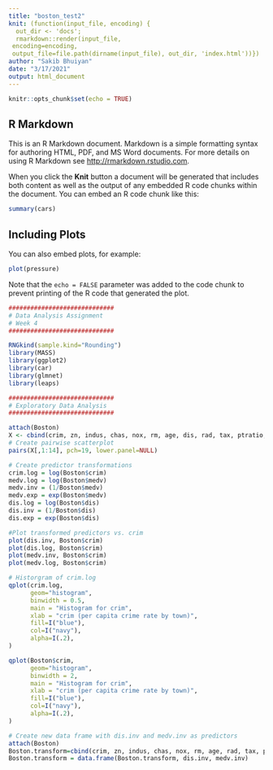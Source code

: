 ```yaml
---
title: "boston_test2"
knit: (function(input_file, encoding) {
  out_dir <- 'docs';
  rmarkdown::render(input_file,
 encoding=encoding,
 output_file=file.path(dirname(input_file), out_dir, 'index.html'))})
author: "Sakib Bhuiyan"
date: "3/17/2021"
output: html_document
---
```


```r
knitr::opts_chunk$set(echo = TRUE)
```

## R Markdown

This is an R Markdown document. Markdown is a simple formatting syntax for authoring HTML, PDF, and MS Word documents. For more details on using R Markdown see <http://rmarkdown.rstudio.com>.

When you click the **Knit** button a document will be generated that includes both content as well as the output of any embedded R code chunks within the document. You can embed an R code chunk like this:

```r
summary(cars)
```

## Including Plots

You can also embed plots, for example:

```r
plot(pressure)
```

Note that the `echo = FALSE` parameter was added to the code chunk to prevent printing of the R code that generated the plot.

```r
#############################
# Data Analysis Assignment
# Week 4
#############################

RNGkind(sample.kind="Rounding")
library(MASS)
library(ggplot2)
library(car)
library(glmnet)
library(leaps)

#############################
# Exploratory Data Analysis
#############################

attach(Boston)
X <- cbind(crim, zn, indus, chas, nox, rm, age, dis, rad, tax, ptratio, black, lstat, medv)
# Create pairwise scatterplot 
pairs(X[,1:14], pch=19, lower.panel=NULL)

# Create predictor transformations 
crim.log = log(Boston$crim)
medv.log = log(Boston$medv)
medv.inv = (1/Boston$medv)
medv.exp = exp(Boston$medv)
dis.log = log(Boston$dis)
dis.inv = (1/Boston$dis)
dis.exp = exp(Boston$dis)

#Plot transformed predictors vs. crim
plot(dis.inv, Boston$crim)
plot(dis.log, Boston$crim)
plot(medv.inv, Boston$crim)
plot(medv.log, Boston$crim)

# Historgram of crim.log
qplot(crim.log,
      geom="histogram",
      binwidth = 0.5,  
      main = "Histogram for crim", 
      xlab = "crim (per capita crime rate by town)",  
      fill=I("blue"), 
      col=I("navy"), 
      alpha=I(.2),
)

qplot(Boston$crim,
      geom="histogram",
      binwidth = 2,  
      main = "Histogram for crim", 
      xlab = "crim (per capita crime rate by town)",  
      fill=I("blue"), 
      col=I("navy"), 
      alpha=I(.2),
)

# Create new data frame with dis.inv and medv.inv as predictors
attach(Boston)
Boston.transform=cbind(crim, zn, indus, chas, nox, rm, age, rad, tax, ptratio, black, lstat)
Boston.transform = data.frame(Boston.transform, dis.inv, medv.inv)
```

